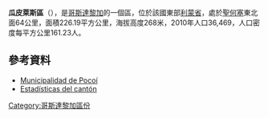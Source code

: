 '''瓜皮萊斯區'''（{{lang-es|Guápiles}}），是[[哥斯達黎加|哥斯達黎加]]的一個區，位於該國東部[[利蒙省|利蒙省]]，處於[[聖何塞_(哥斯達黎加)|聖何塞]]東北面64公里，面積226.19平方公里，海拔高度268米，2010年人口36,469，人口密度每平方公里161.23人。

==參考資料==
*[http://munipococi.go.cr/ Municipalidad de Pocoí] {{Wayback|url=http://munipococi.go.cr/ |date=20201024203940 }}
*[https://web.archive.org/web/20150416170852/http://www.tse.go.cr/pdf/ficheros/pococi.pdf Estadísticas del cantón]

{{CostaRica-geo-stub}}
[[Category:哥斯達黎加區份|Category:哥斯達黎加區份]]